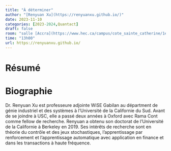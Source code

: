 ```yaml
---
title: "À déterminer"
author: "[Renyuan Xu](https://renyuanxu.github.io/)"
date: 2023-11-10
categories: [2023-2024,Quantact]
draft: false
room: "salle [Accra](https://www.hec.ca/campus/cote_sainte_catherine/1er_etage/salles_cours/accra.html)"
time: "13h00"
url: https://renyuanxu.github.io/
---
```


# Résumé


# Biographie

Dr. Renyuan Xu est professeure adjointe WiSE Gabilan au départment de génie industriel et des systèmes à l'Université de la Californie du Sud. Avant de se joindre à USC, elle a passé deux années à Oxford avec Rama Cont comme fellow de recherche. Renyuan a obtenu son doctorat de l'Université de la Californie à Berkeley en 2019. Ses intérêts de recherche sont en théorie du contrôle et des jeux stochastiques, l'apprentissage par renforcement et l'apprentissage automatique avec application en finance et dans les transactions à haute fréquence.
